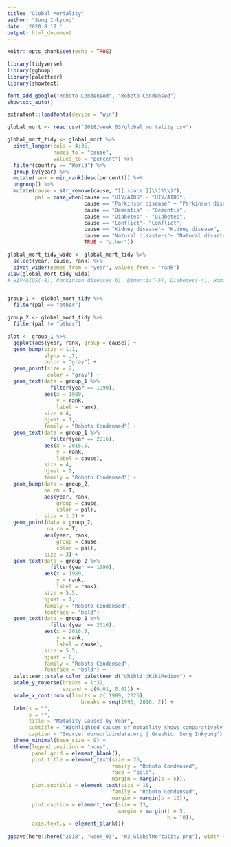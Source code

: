 ```yaml
---
title: "Global Mortality"
author: "Sung Inkyung"
date: '2020 8 17 '
output: html_document
---
```


```r
knitr::opts_chunk$set(echo = TRUE)
```

```r
library(tidyverse)
library(ggbump)
library(paletteer)
library(showtext)

font_add_google("Roboto Condensed", "Roboto Condensed")
showtext_auto()

extrafont::loadfonts(device = "win")

```


```r
global_mort <- read_csv("2018/week_03/global_mortality.csv")

```


```r
global_mort_tidy <- global_mort %>% 
  pivot_longer(cols = 4:35, 
               names_to = "cause",
               values_to = "percent") %>% 
  filter(country == "World") %>% 
  group_by(year) %>% 
  mutate(rank = min_rank(desc(percent))) %>% 
  ungroup() %>% 
  mutate(cause = str_remove(cause, "[[:space:]]\\(%\\)"),
         pal = case_when(cause == "HIV/AIDS" ~ "HIV/AIDS",
                         cause == "Parkinson disease" ~ "Parkinson disease",
                         cause == "Dementia" ~ "Dementia",
                         cause == "Diabetes" ~ "Diabetes", 
                         cause == "Conflict"~ "Conflict",
                         cause == "Kidney disease"~ "Kidney disease",
                         cause == "Natural disasters"~ "Natural disasters",
                         TRUE ~ "other")) 

global_mort_tidy_wide <- global_mort_tidy %>%  
  select(year, cause, rank) %>% 
  pivot_wider(names_from = "year", values_from = "rank")
View(global_mort_tidy_wide)
# HIV/AIDS(-8), Parkinson disease(-6), Dimentia(-5), Diabetes(-4), Homicide(-4), Kidney disease(-3), Liver disease(-2), Alcohol disorders(-2)


group_1 <- global_mort_tidy %>% 
  filter(pal == "other")

group_2 <- global_mort_tidy %>% 
  filter(pal != "other")

```

```r
plot <- group_1 %>% 
  ggplot(aes(year, rank, group = cause)) +
  geom_bump(size = 1.1,
            alpha = .7,
            color = "gray") +
  geom_point(size = 2, 
             color = "gray") +
  geom_text(data = group_1 %>% 
              filter(year == 1990),
            aes(x = 1989, 
                y = rank,
                label = rank),
            size = 4, 
            hjust = 1, 
            family = "Roboto Condensed") +
  geom_text(data = group_1 %>% 
              filter(year == 2016),
            aes(x = 2016.5, 
                y = rank, 
                label = cause),
            size = 4, 
            hjust = 0,
            family = "Roboto Condensed") +
  geom_bump(data = group_2,
            na.rm = T,
            aes(year, rank, 
                group = cause, 
                color = pal),
            size = 1.3) +
  geom_point(data = group_2,
             na.rm = T,
            aes(year, rank, 
                group = cause, 
                color = pal),
            size = 3) +
  geom_text(data = group_2 %>% 
              filter(year == 1990),
            aes(x = 1989, 
                y = rank,
                label = rank),
            size = 5.5, 
            hjust = 1, 
            family = "Roboto Condensed",
            fontface = "bold") +
  geom_text(data = group_2 %>% 
              filter(year == 2016),
            aes(x = 2016.5, 
                y = rank, 
                label = cause),
            size = 5.5, 
            hjust = 0,
            family = "Roboto Condensed",
            fontface = "bold") +
  paletteer::scale_color_paletteer_d("ghibli::KikiMedium") +
  scale_y_reverse(breaks = 1:32,
                  expand = c(0.01, 0.01)) +
  scale_x_continuous(limits = c( 1989, 2026),
                        breaks = seq(1990, 2016, 2)) +
  labs(x = "",
       y = "",
       title = "Motality Causes by Year",
       subtitle = "Highlighted causes of motatlity shows comparatively fluctuations over years",
       caption = "Source: ourworldindata.org | Graphic: Sung Inkyung") +
  theme_minimal(base_size = 9) +
  theme(legend.position = "none",
        panel.grid = element_blank(),
        plot.title = element_text(size = 26,
                                  family = "Roboto Condensed",
                                  face = "bold",
                                  margin = margin(b = 5)),
        plot.subtitle = element_text(size = 18,
                                  family = "Roboto Condensed",
                                  margin = margin(b = 10)),
        plot.caption = element_text(size = 13,
                                    margin = margin(t = 5,
                                                    b = 10)),
        axis.text.y = element_blank())
  
ggsave(here::here("2018", "week_03", "W3_GlobalMortality.png"), width = 20, height = 13, units = "cm")
```

